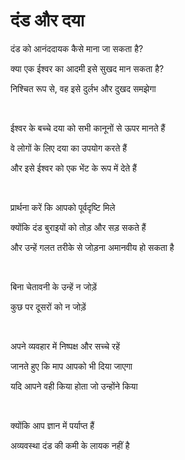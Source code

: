 # दंड और दया

दंड को आनंददायक कैसे माना जा सकता है?

क्या एक ईश्वर का आदमी इसे सुखद मान सकता है?

निश्चित रूप से, वह इसे दुर्लभ और दुखद समझेगा

<p></p>

<br />

ईश्वर के बच्चे दया को सभी कानूनों से ऊपर मानते हैं

वे लोगों के लिए दया का उपयोग करते हैं

और इसे ईश्वर को एक भेंट के रूप में देते हैं

<p></p>

<br />

प्रार्थना करें कि आपको पूर्वदृष्टि मिले

क्योंकि दंड बुराइयों को तोड़ और सड़ सकते हैं

और उन्हें गलत तरीके से जोड़ना अमानवीय हो सकता है

<p></p>

<br />

बिना चेतावनी के उन्हें न जोड़ें

कुछ पर दूसरों को न जोड़ें

<br />

अपने व्यवहार में निष्पक्ष और सच्चे रहें

जानते हुए कि माप आपको भी दिया जाएगा

यदि आपने वही किया होता जो उन्होंने किया

<p></p>

<br />

क्योंकि आप ज्ञान में पर्याप्त हैं

अव्यवस्था दंड की कमी के लायक नहीं है